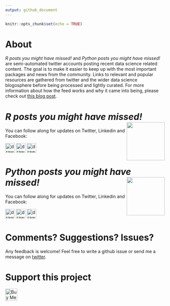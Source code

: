 ```yaml
---
output: github_document
---
```


```r
knitr::opts_chunk$set(echo = TRUE)
```

# About 

_R posts you might have missed!_ and _Python posts you might have missed!_ are semi-automated twitter accounts posting recent data science related content. The goal is to make it easier to keep up with the most important packages and news from the community. Links to relevant and popular resources are gathered from twitter and the wider data science blogosphere before being processed and lightly curated.  For more information about how the feed works and why it came into being, please check out [this blog post](https://alastairrushworth.github.io/R-Posts-You-Might-Have-Missed!/).

# _R posts you might have missed!_ <img src="hex-.png" align="right" width="120" />

You can follow along for updates on Twitter, Linkedin and Facebook:

<a href = 'https://twitter.com/icymi_r'><img src="twitter.png" alt="drawing" width="30" height="30"/></a>    <a href = 'https://www.linkedin.com/company/37469761/'><img src="linkedin.png" alt="drawing" width="30" height="30"/></a>    <a href = 'https://www.facebook.com/R-posts-you-might-have-missed-111889387146405/'><img src="facebook.png" alt="drawing" width="30" height="30"/></a>

# _Python posts you might have missed!_ <img src="0.jpeg" align="right" width="120" />

You can follow along for updates on Twitter, Linkedin and Facebook:

<a href = 'https://twitter.com/icymi_py'><img src="twitter.png" alt="drawing" width="30" height="30"/></a>    <a href = 'https://www.linkedin.com/company/42419346'><img src="linkedin.png" alt="drawing" width="30" height="30"/></a>    <a href = 'https://www.facebook.com/Python-posts-that-you-might-have-missed-102053681476903'><img src="facebook.png" alt="drawing" width="30" height="30"/></a>

# Comments? Suggestions? Issues?

Any feedback is welcome! Feel free to write a github issue or send me a message on [twitter](https://twitter.com/rushworth_a).

# Support this project 

<a href="https://www.buymeacoffee.com/arushworth" target="_blank"><img src='https://cdn.buymeacoffee.com/buttons/arial-blue.png' alt="Buy Me A Coffee" align="left" height="38"/></a>





